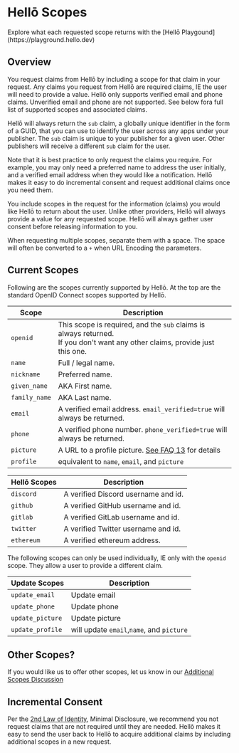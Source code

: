 
# Hellō Scopes

<Callout type="info" emoji="🦆">
Explore what each requested scope returns with the [Hellō Playgound](https://playground.hello.dev)
</Callout>

## Overview

You request claims from Hellō by including a scope for that claim in your request. Any claims you request from Hellō are required claims, IE the user will need to provide a value. Hellō only supports verified email and phone claims. Unverified email and phone are not supported. See below fora full list of supported scopes and associated claims. 

Hellō will always return the `sub` claim, a globally unique identifier in the form of a GUID, that you can use to identify the user across any apps under your publisher. The `sub` claim is unique to your publisher for a given user. Other publishers will receive a different `sub` claim for the user.

Note that it is best practice to only request the claims you require. For example, you may only need a preferred name to address the user initially, and a verified email address when they would like a notification. Hellō makes it easy to do incremental consent and request additional claims once you need them.


You include scopes in the request for the information (claims) you would like Hellō to return about the user. Unlike other providers, Hellō will always provide a value for any requested scope. Hellō will always gather user consent before releasing information to you. 

When requesting multiple scopes, separate them with a space. The space will often be converted to a `+` when URL Encoding the parameters.


## Current Scopes

Following are the scopes currently supported by Hellō. At the top are the standard OpenID Connect scopes supported by Hellō.

|Scope|Description|
|---|---|
|`openid`|This scope is required, and the `sub` claims is always returned.<br/>If you don't want any other claims, provide just this one.|
|`name`|Full / legal name.|
|`nickname`|Preferred name.|
|`given_name`|AKA First name.|
|`family_name`|AKA Last name.|
|`email`|A verified email address. `email_verified=true` will always be returned.|
|`phone`|A verified phone number. `phone_verified=true` will always be returned.|
|`picture`|A URL to a profile picture. [See FAQ 13](/faqs/#13-what-can-i-do-with-the-picture-url-i-receive) for details|
|`profile`|equivalent to `name`, `email`, and `picture`|

|Hellō Scopes|Description|
|---|---|
|`discord`|A verified Discord username and id.|
|`github`|A verified GitHub username and id.|
|`gitlab`|A verified GitLab username and id.|
|`twitter`|A verified Twitter username and id.|
|`ethereum`|A verified ethereum address.|

The following scopes can only be used individually, IE only with the `openid` scope. They allow a user to provide a different claim.

|Update Scopes|Description|
|----|----|
|`update_email`| Update email |
|`update_phone`| Update phone |
|`update_picture`| Update picture |
|`update_profile`| will update `email`,`name`, and `picture`|



## Other Scopes?

If you would like us to offer other scopes, let us know in our [Additional Scopes Discussion](https://github.com/hellocoop/hello.dev/discussions/4)

## Incremental Consent

Per the [2nd Law of Identity](https://www.identityblog.com/?p=352), Minimal Disclosure, we recommend you not request claims that are not required until they are needed. Hellō makes it easy to send the user back to Hellō to acquire additional claims by including additional scopes in a new request.


